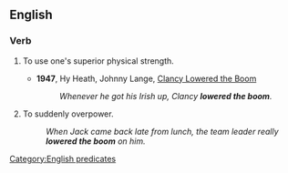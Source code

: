 ==English==
===Verb===
{{infl|en|verb|head=to [[lower]] [[the]] [[boom]]}}

# {{idiom}} To use one's superior physical strength.
#*'''1947''', Hy Heath, Johnny Lange, [[w:Clancy Lowered the Boom|Clancy Lowered the Boom]]
#*:''Whenever he got his Irish up, Clancy '''lowered the boom'''.''
# {{idiom|with "on"}} To suddenly overpower.
#: ''When Jack came back late from lunch, the team leader really '''lowered the boom''' on him.''

[[Category:English predicates]]